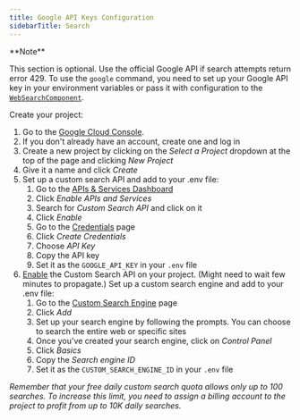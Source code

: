 ```yaml
---
title: Google API Keys Configuration
sidebarTitle: Search
---
```


<Info>
**Note**

This section is optional. Use the official Google API if search attempts return
error 429. To use the `google` command, you need to set up your
Google API key in your environment variables or pass it with configuration to the [`WebSearchComponent`](/classic/forge/components/built-in-components).

</Info>
Create your project:

1. Go to the [Google Cloud Console](https://console.cloud.google.com/).
1. If you don't already have an account, create one and log in
1. Create a new project by clicking on the *Select a Project* dropdown at the top of the
    page and clicking *New Project*
1. Give it a name and click *Create*
1. Set up a custom search API and add to your .env file:
    1. Go to the [APIs & Services Dashboard](https://console.cloud.google.com/apis/dashboard)
    1. Click *Enable APIs and Services*
    1. Search for *Custom Search API* and click on it
    1. Click *Enable*
    1. Go to the [Credentials](https://console.cloud.google.com/apis/credentials) page
    1. Click *Create Credentials*
    1. Choose *API Key*
    1. Copy the API key
    1. Set it as the `GOOGLE_API_KEY` in your `.env` file
1. [Enable](https://console.developers.google.com/apis/api/customsearch.googleapis.com)
    the Custom Search API on your project. (Might need to wait few minutes to propagate.)
    Set up a custom search engine and add to your .env file:
    1. Go to the [Custom Search Engine](https://cse.google.com/cse/all) page
    1. Click *Add*
    1. Set up your search engine by following the prompts.
        You can choose to search the entire web or specific sites
    1. Once you've created your search engine, click on *Control Panel*
    1. Click *Basics*
    1. Copy the *Search engine ID*
    1. Set it as the `CUSTOM_SEARCH_ENGINE_ID` in your `.env` file

_Remember that your free daily custom search quota allows only up to 100 searches. To increase this limit, you need to assign a billing account to the project to profit from up to 10K daily searches._
